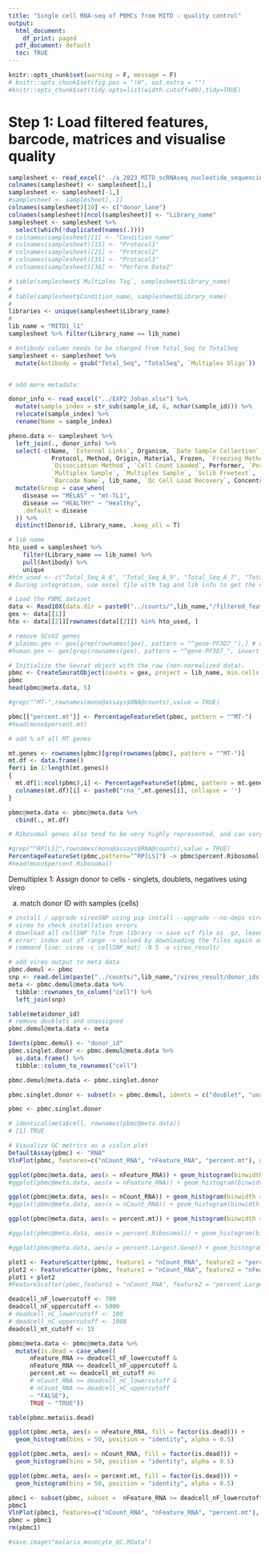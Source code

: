 ```yaml
---
title: "Single cell RNA-seq of PBMCs from MITD - quality control"
output:
  html_document:
    df_print: paged
  pdf_document: default
  toc: TRUE
---
```


```r
knitr::opts_chunk$set(warning = F, message = F)
# knitr::opts_chunk$set(fig.pos = "!H", out.extra = "")
#knitr::opts_chunk$set(tidy.opts=list(width.cutoff=80),tidy=TRUE)

```

<!-- ```{r load_libraries, echo = F, message = F, warning = F} -->
<!-- library(Seurat) -->
<!-- library(patchwork) -->
<!-- library(readxl) -->
<!-- library(tidyverse) -->
<!-- library(ggplot2) -->
<!-- library(ggpubr) -->
<!-- library(reshape2) -->
<!-- library(broom) -->
<!-- library(stringr) -->
<!-- # remotes::install_github('chris-mcginnis-ucsf/DoubletFinder') -->
<!-- # library(DoubletFinder) -->
<!-- ``` -->

# Step 1: Load filtered features, barcode, matrices and visualise quality


```r

samplesheet <- read_excel("../a_2023_MITD_scRNAseq_nucleotide_sequencing.xlsx")
colnames(samplesheet) <- samplesheet[1,]
samplesheet <- samplesheet[-1,]
#samplesheet <- samplesheet[,-1]
colnames(samplesheet)[10] <- c("donor_lane")
colnames(samplesheet)[ncol(samplesheet)] <- "Library_name"
samplesheet <- samplesheet %>% 
  select(which(!duplicated(names(.))))
# colnames(samplesheet)[1] <- "Condition_name"
# colnames(samplesheet)[15] <- "Protocol1"
# colnames(samplesheet)[21] <- "Protocol2"
# colnames(samplesheet)[35] <- "Protocol3"
# colnames(samplesheet)[36] <- "Perform Date2"

# table(samplesheet$`Multiplex Tag`, samplesheet$Library_name)
# 
# table(samplesheet$Condition_name, samplesheet$Library_name)
# 
libraries <- unique(samplesheet$Library_name)
# 
lib_name = "MITD1_l1"
samplesheet %>% filter(Library_name == lib_name)

# Antibody column needs to be changed from Total_Seq to TotalSeq
samplesheet <- samplesheet %>% 
  mutate(Antibody = gsub("Total_Seq", "TotalSeq", `Multiplex Oligo`))


# add more metadata:

donor_info <- read_excel("../EXP2_Johan.xlsx") %>% 
  mutate(sample_index = str_sub(sample_id, 6, nchar(sample_id))) %>% 
  relocate(sample_index) %>% 
  rename(Name = sample_index)

pheno.data <- samplesheet %>% 
  left_join(., donor_info) %>% 
  select(-c(Name, `External Links`, Organism, `Date Sample Collection`, `Collection Time`,
            Protocol, Method, Origin, Material, Frozen, `Freezing Method`, `Dissociation Freetext`,
            `Dissociation Method`, `Cell Count Loaded`, Performer, `Perform Date`, `Library Kit`,
            `Multiplex Sample`, `Multiplex Sample`, `Sclib Freetext`, `Library Type`, Flowcell,
            `Barcode Name`, lib_name, `Qc Cell Load Recovery`, Concentration_Ng_Ul, `Qc Tape Fragment Size Bp`)) %>% 
  mutate(Group = case_when(
    disease == "MELAS" ~ "mt-TL1",
    disease == "HEALTHY" ~ "Healthy",
    .default = disease
  )) %>% 
  distinct(Donorid, Library_name, .keep_all = T)

```


```r

# lib name
hto_used = samplesheet %>%
    filter(Library_name == lib_name) %>%
    pull(Antibody) %>%
    unique
#hto_used <- c("Total_Seq_A_6", "Total_Seq_A_9", "Total_Seq_A_7", "Total_Seq_A_8")
# During integration, use excel file with tag and lib info to get the correct HTO
```

```r
# Load the PBMC dataset
data <- Read10X(data.dir = paste0("../counts/",lib_name,"/filtered_feature_bc_matrix/"))
gex <- data[[1]]
hto <- data[[2]][rownames(data[[2]]) %in% hto_used, ]

# remove SCoV2 genes
# plasmo.gex <- gex[grep(rownames(gex), pattern = "^gene-PF3D7_"),] # assay with Plasmodium genes
#human.gex <- gex[grep(rownames(gex), pattern = "^gene-PF3D7_", invert = T),]

# Initialize the Seurat object with the raw (non-normalized data).
pbmc <- CreateSeuratObject(counts = gex, project = lib_name, min.cells = 3, min.features = 200)
pbmc
head(pbmc@meta.data, 5)

```

```r
#grep("^MT-",rownames(mono@assays$RNA@counts),value = TRUE)

pbmc[["percent.mt"]] <- PercentageFeatureSet(pbmc, pattern = "^MT-")
#head(mono$percent.mt)

# add % of all MT genes

mt.genes <- rownames(pbmc)[grep(rownames(pbmc), pattern = "^MT-")]
mt.df <- data.frame()
for(i in 1:length(mt.genes))
{
  mt.df[1:ncol(pbmc),i] <- PercentageFeatureSet(pbmc, pattern = mt.genes[i])
  colnames(mt.df)[i] <- paste0("rna_",mt.genes[i], collapse = '')
}

pbmc@meta.data <- pbmc@meta.data %>% 
  cbind(., mt.df)
```

```r

# Ribosomal genes also tend to be very highly represented, and can vary between cell types, so it can be instructive to see how prevalent they are in the data. These are ribosomal protein genes rather than the actual rRNA, so they’re more a measure of the translational activity of the cell rather than the cleanliness of the polyA selection.

#grep("^RP[LS]",rownames(mono@assays$RNA@counts),value = TRUE)
PercentageFeatureSet(pbmc,pattern="^RP[LS]") -> pbmc$percent.Ribosomal
#head(mono$percent.Ribosomal)
```

<!-- ```{r largest_gene} -->
<!-- #  In this example we run apply over the columns (cells) and calculate what percentage of the data comes from the single most observed gene. Again, having a high proportion of your data dominated by a single gene is a metric which could either give biological context or indicate a technical problem, depending on what the gene is. -->
<!-- #  -->
<!-- # When we calculate this we normally find that MALAT1 is normally the largest gene by some distance - it’s a non-coding nuclear gene expressed at very high levels. This has such a big effect that we’ll measure it separately, and exclude it from our analysis here. -->
<!-- #  -->
<!-- # We will get: -->
<!-- #  -->
<!-- #     The count for the largest gene per cell -->
<!-- #  -->
<!-- #     The index position of the gene with the largest count -->
<!-- #  -->
<!-- #     The name of the most highly expressed gene per cell -->

<!-- mono[rownames(mono) != "FTL",] -> mono.nomalat -->

<!-- apply( -->
<!--   mono.nomalat@assays$RNA@counts, -->
<!--   2, -->
<!--   max -->
<!-- ) -> mono.nomalat$largest_count -->

<!-- apply( -->
<!--   mono.nomalat@assays$RNA@counts, -->
<!--   2, -->
<!--   which.max -->
<!-- ) -> mono.nomalat$largest_index -->

<!-- rownames(mono.nomalat)[mono.nomalat$largest_index] -> mono.nomalat$largest_gene -->

<!-- 100 * mono.nomalat$largest_count / mono.nomalat$nCount_RNA -> mono.nomalat$percent.Largest.Gene -->

<!-- mono.nomalat$largest_gene -> mono$largest_gene -->
<!-- mono.nomalat$percent.Largest.Gene -> mono$percent.Largest.Gene -->

<!-- rm(mono.nomalat) -->

<!-- ``` -->

Demultiplex 1: Assign donor to cells - singlets, doublets, negatives using vireo

a) match donor ID with samples (cells) 
```r

# install / upgrade vireoSNP using pip install --upgrade --no-deps vireoSNP
# vireo to check installation errors
# download all cellSNP file from library -> save vcf file as .gz, leave others un-gzipped
# error: index out of range -> solved by downloading the files again and redoing vireo
# command line: vireo -c cellSNP_mat/ -N 5 -o vireo_result/

# add vireo output to meta data
pbmc.demul <- pbmc
snp <- read.delim(paste("../counts/",lib_name,"/vireo_result/donor_ids.tsv", sep = ""))
meta <- pbmc.demul@meta.data %>% 
  tibble::rownames_to_column("cell") %>% 
  left_join(snp)

table(meta$donor_id)
# remove doublets and unassigned
pbmc.demul@meta.data <- meta

Idents(pbmc.demul) <- "donor_id"
pbmc.singlet.donor <- pbmc.demul@meta.data %>% 
  as.data.frame() %>% 
  tibble::column_to_rownames("cell")

pbmc.demul@meta.data <- pbmc.singlet.donor

pbmc.singlet.donor <- subset(x = pbmc.demul, idents = c("doublet", "unassigned"), invert = T)

pbmc <- pbmc.singlet.donor

# identical(meta$cell, rownames(pbmc@meta.data))
# [1] TRUE
```


```r
# Visualize QC metrics as a violin plot
DefaultAssay(pbmc) <- "RNA"
VlnPlot(pbmc, features=c("nCount_RNA", "nFeature_RNA", "percent.mt"), group.by = "orig.ident") 

ggplot(pbmc@meta.data, aes(x = nFeature_RNA)) + geom_histogram(binwidth = 50)
#ggplot(pbmc@meta.data, aes(x = nFeature_RNA)) + geom_histogram(binwidth = 20) + xlim(c(0, 600))

ggplot(pbmc@meta.data, aes(x = nCount_RNA)) + geom_histogram(binwidth = 50)
#ggplot(pbmc@meta.data, aes(x = nCount_RNA)) + geom_histogram(binwidth = 50) + xlim(c(0, 5000))

ggplot(pbmc@meta.data, aes(x = percent.mt)) + geom_histogram(binwidth = 1)

#ggplot(pbmc@meta.data, aes(x = percent.Ribosomal)) + geom_histogram(binwidth = 1)

#ggplot(pbmc@meta.data, aes(x = percent.Largest.Gene)) + geom_histogram(binwidth = 1)

```

```r
plot1 <- FeatureScatter(pbmc, feature1 = "nCount_RNA", feature2 = "percent.mt")
plot2 <- FeatureScatter(pbmc, feature1 = "nCount_RNA", feature2 = "nFeature_RNA") + geom_smooth(method = "lm")
plot1 + plot2
#FeatureScatter(pbmc,feature1 = "nCount_RNA", feature2 = "percent.Largest.Gene")
```

```r
deadcell_nF_lowercutoff <- 700
deadcell_nF_uppercutoff <- 5000
# deadcell_nC_lowercutoff <- 100
# deadcell_nC_uppercutoff <- 1000
deadcell_mt_cutoff <- 15

pbmc@meta.data <- pbmc@meta.data %>% 
  mutate(is.dead = case_when((
      nFeature_RNA >= deadcell_nF_lowercutoff & 
      nFeature_RNA <= deadcell_nF_uppercutoff &
      percent.mt <= deadcell_mt_cutoff #&
      # nCount_RNA >= deadcell_nC_lowercutoff & 
      # nCount_RNA <= deadcell_nC_uppercutoff 
      ~ "FALSE"),
      TRUE ~ "TRUE"))

table(pbmc.meta$is.dead)

ggplot(pbmc.meta, aes(x = nFeature_RNA, fill = factor(is.dead))) +
  geom_histogram(bins = 50, position = "identity", alpha = 0.5)

ggplot(pbmc.meta, aes(x = nCount_RNA, fill = factor(is.dead))) +
  geom_histogram(bins = 50, position = "identity", alpha = 0.5)

ggplot(pbmc.meta, aes(x = percent.mt, fill = factor(is.dead))) +
  geom_histogram(bins = 50, position = "identity", alpha = 0.5)

```



```r
pbmc1 <- subset(pbmc, subset =  nFeature_RNA >= deadcell_nF_lowercutoff & nFeature_RNA <= deadcell_nF_uppercutoff & percent.mt <= deadcell_mt_cutoff) #nCount_RNA >= 1000 &
pbmc1
VlnPlot(pbmc1, features=c("nCount_RNA", "nFeature_RNA", "percent.mt"), group.by = "orig.ident") 
pbmc = pbmc1
rm(pbmc1)
```

```r
#save.image("malaria_monocyte_QC.RData")
```